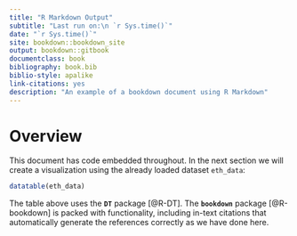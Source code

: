 ```yaml
--- 
title: "R Markdown Output"
subtitle: "Last run on:\n `r Sys.time()`"
date: "`r Sys.time()`"
site: bookdown::bookdown_site
output: bookdown::gitbook
documentclass: book
bibliography: book.bib
biblio-style: apalike
link-citations: yes
description: "An example of a bookdown document using R Markdown"
---
```


# Overview

This document has code embedded throughout. In the next section we will create a visualization using the already loaded dataset `eth_data`:
```r
datatable(eth_data)
```

The table above uses the **`DT`** package [@R-DT]. The **`bookdown`** package [@R-bookdown] is packed with functionality, including in-text citations that automatically generate the references correctly as we have done here.


